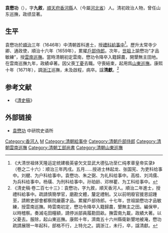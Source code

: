 {{明清人物信息框
| 姓名 = 袁懋功
| 原名 =
| 圖片名稱= 
| 圖片大小 = 180px
| 圖片說明 = 
| 最高職務 = 都察院右副都御史浙江巡撫
| 國家 = 大清
| 爵位 = 
| 籍貫 = [[順天府|順天府]][[香河縣|香河縣]]
| 族裔 = 漢族
| 旗籍 = 
| 字號 = 字九敘
| 諡號 = 清獻
| 出生日期 = 明[[萬曆|萬曆]]三十九年（1611年）
| 出生地點 = [[順天府|順天府]][[香河縣|香河縣]]
| 逝世日期 = 清[[康熙|康熙]]十年（1671年）
| 逝世地點 = [[山東|山東]][[濟南府|濟南府]]
| 墓葬 =
| 配偶 =
| 親屬 = 
| 出身 = 
* 順治三年丙戌科進士出身
| 經歷 = 
| 著作 =
}}

'''袁懋功'''（{{bd|1611年||1671年||Yuan袁}}），字'''九敘'''，[[順天府|順天府]][[香河縣|香河縣]]人（今屬[[河北省|河北省]]）人。清初政治人物，曾任山东巡撫，政绩显著。

==生平==
袁懋功於[[順治|順治]]三年（1646年）中清朝首科進士，授[[禮科|禮科]][[給事中|給事中]]<ref>《大清世祖体天隆运定统建极英睿欠文显武大德弘功至仁纯孝章皇帝实录》（卷之二十六）：顺治三年丙戌。五月……授进士林起龙、张国宪、为吏科给事中。刘楗、为户科给事中。袁懋功、朱之弼、为礼科给事中。高桂、刘鸿儒、为兵科给事中。杨璜、为刑科给事中。孙珀龄、邓林瞿、为工科给事中。</ref>。歷升太常寺少卿、通政使，順治十六年（1659年），累擢[[戶部|戶部]][[侍郎|侍郎]]。次年，[[順治帝|世祖]]上諭懋功“才品敏練”，授[[雲南|雲南]][[巡撫|巡撫]]。當時清朝初定雲南，懋功令降卒入籍歸農，開墾無主田地。在雲南巡撫九年，政績卓著。因父喪[[丁憂|丁憂]]去職。守喪結束，起用爲[[山東|山東]][[巡撫|巡撫]]。康熙十年（1671年），調[[浙江|浙江]]巡撫，未及啟程，病卒。諡'''清獻'''。<ref>《清史稿·卷二百七十三》：袁懋功，字九敘，順天香河人。順治二年進士，授禮科給事中。疏請慎簡學官，磨勘文體，釐定禮制。又以前明廢官援恩詔踵至，請敕吏部會都察院嚴覈才品。累擢戶部侍郎。十七年，世祖諭懋功才品敏練，授雲南巡撫。時雲南初定，懋功令降卒入籍歸農，墾無主之田。編保甲，以時稽察。奏減屯田糧額，請停派部員履勘田畝。撫雲南九載，政績大著。以父憂去。服除，起山東巡撫。康熙十年，濟南五十六州縣衛新墾地被淹，懋功疏請展限一年起科，部格不行，上特允之。調浙江，未行，卒，諡清獻。</ref>

==参考文献==
{{reflist}}
*《[[清史稿|清史稿]]》

==外部链接==
*[http://npmhost.npm.gov.tw/ttscgi2/ttsquery?0:0:npmauac:TM%3D%B0K 袁懋功] {{Wayback|url=http://npmhost.npm.gov.tw/ttscgi2/ttsquery?0:0:npmauac:TM%3D%B0K |date=20160304202443 }} 中研院史语所

{{顺治三年丙戌科殿试金榜}}

{{Authority control}}

{{DEFAULTSORT:Yuan袁}}
[[Category:香河人|Category:香河人]]
[[Category:袁姓|M]]
[[Category:清朝給事中|Category:清朝給事中]]
[[Category:清朝戶部侍郎|Category:清朝戶部侍郎]]
[[Category:清朝雲南巡撫|Category:清朝雲南巡撫]]
[[Category:清朝工部尚書|Category:清朝工部尚書]]
[[Category:清朝山東巡撫|Category:清朝山東巡撫]]